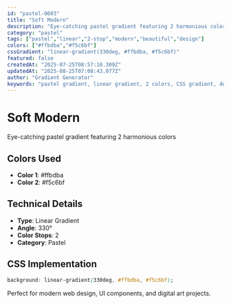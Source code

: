 ```yaml
---
id: "pastel-0603"
title: "Soft Modern"
description: "Eye-catching pastel gradient featuring 2 harmonious colors"
category: "pastel"
tags: ["pastel","linear","2-stop","modern","beautiful","design"]
colors: ["#ffbdba","#f5c6bf"]
cssGradient: "linear-gradient(330deg, #ffbdba, #f5c6bf)"
featured: false
createdAt: "2025-07-25T08:57:10.309Z"
updatedAt: "2025-08-25T07:08:43.077Z"
author: "Gradient Generator"
keywords: "pastel gradient, linear gradient, 2 colors, CSS gradient, design, #ffbdba, #f5c6bf"
---
```


# Soft Modern

Eye-catching pastel gradient featuring 2 harmonious colors

## Colors Used
- **Color 1**: #ffbdba
- **Color 2**: #f5c6bf

## Technical Details
- **Type**: Linear Gradient
- **Angle**: 330°
- **Color Stops**: 2
- **Category**: Pastel

## CSS Implementation
```css
background: linear-gradient(330deg, #ffbdba, #f5c6bf);
```

Perfect for modern web design, UI components, and digital art projects.
